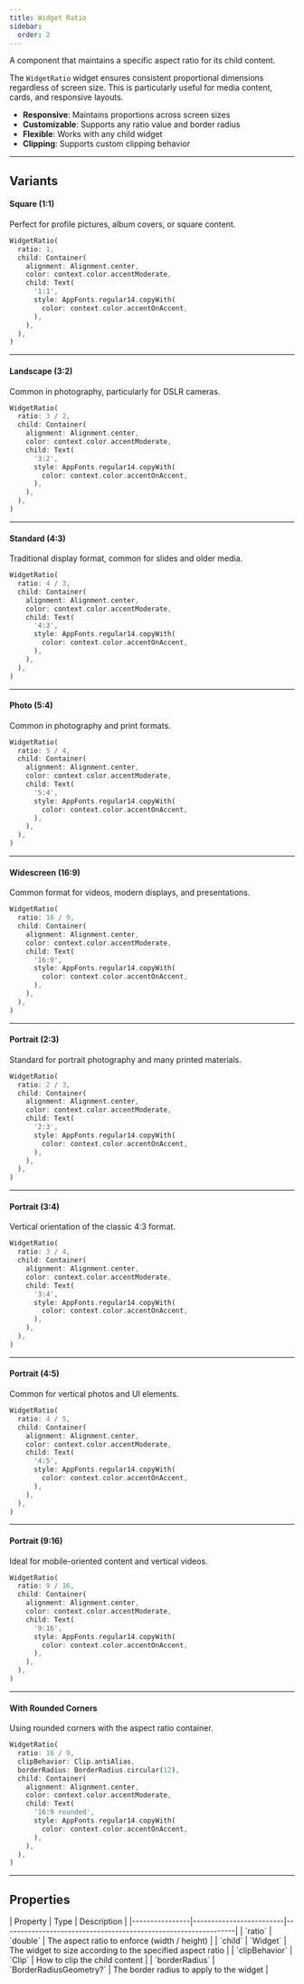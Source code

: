 ```yaml
---
title: Widget Ratio
sidebar:
  order: 2
---
```



A component that maintains a specific aspect ratio for its child content.

The `WidgetRatio` widget ensures consistent proportional dimensions regardless of screen size. This is particularly useful for media content, cards, and responsive layouts.

- **Responsive**: Maintains proportions across screen sizes
- **Customizable**: Supports any ratio value and border radius
- **Flexible**: Works with any child widget
- **Clipping**: Supports custom clipping behavior

---

## Variants

#### Square (1:1)
Perfect for profile pictures, album covers, or square content.

<Preview src="widget-ratio?style=square" minHeight="400px">

```dart
WidgetRatio(
  ratio: 1,
  child: Container(
    alignment: Alignment.center,
    color: context.color.accentModerate,
    child: Text(
      '1:1',
      style: AppFonts.regular14.copyWith(
        color: context.color.accentOnAccent,
      ),
    ),
  ),
)
```

</Preview>

---

#### Landscape (3:2)
Common in photography, particularly for DSLR cameras.

<Preview src="widget-ratio?style=landscape3by2" minHeight="400px">

```dart
WidgetRatio(
  ratio: 3 / 2,
  child: Container(
    alignment: Alignment.center,
    color: context.color.accentModerate,
    child: Text(
      '3:2',
      style: AppFonts.regular14.copyWith(
        color: context.color.accentOnAccent,
      ),
    ),
  ),
)
```

</Preview>

---

#### Standard (4:3)
Traditional display format, common for slides and older media.

<Preview src="widget-ratio?style=landscape4by3" minHeight="400px">

```dart
WidgetRatio(
  ratio: 4 / 3,
  child: Container(
    alignment: Alignment.center,
    color: context.color.accentModerate,
    child: Text(
      '4:3',
      style: AppFonts.regular14.copyWith(
        color: context.color.accentOnAccent,
      ),
    ),
  ),
)
```

</Preview>

---

#### Photo (5:4)
Common in photography and print formats.

<Preview src="widget-ratio?style=landscape5by4" minHeight="400px">

```dart
WidgetRatio(
  ratio: 5 / 4,
  child: Container(
    alignment: Alignment.center,
    color: context.color.accentModerate,
    child: Text(
      '5:4',
      style: AppFonts.regular14.copyWith(
        color: context.color.accentOnAccent,
      ),
    ),
  ),
)
```

</Preview>

---

#### Widescreen (16:9)
Common format for videos, modern displays, and presentations.

<Preview src="widget-ratio?style=landscape16by9" minHeight="400px">

```dart
WidgetRatio(
  ratio: 16 / 9,
  child: Container(
    alignment: Alignment.center,
    color: context.color.accentModerate,
    child: Text(
      '16:9',
      style: AppFonts.regular14.copyWith(
        color: context.color.accentOnAccent,
      ),
    ),
  ),
)
```

</Preview>

---

#### Portrait (2:3)
Standard for portrait photography and many printed materials.

<Preview src="widget-ratio?style=portrait2by3" minHeight="400px">

```dart
WidgetRatio(
  ratio: 2 / 3,
  child: Container(
    alignment: Alignment.center,
    color: context.color.accentModerate,
    child: Text(
      '2:3',
      style: AppFonts.regular14.copyWith(
        color: context.color.accentOnAccent,
      ),
    ),
  ),
)
```

</Preview>

---

#### Portrait (3:4)
Vertical orientation of the classic 4:3 format.

<Preview src="widget-ratio?style=portrait3by4" minHeight="400px">

```dart
WidgetRatio(
  ratio: 3 / 4,
  child: Container(
    alignment: Alignment.center,
    color: context.color.accentModerate,
    child: Text(
      '3:4',
      style: AppFonts.regular14.copyWith(
        color: context.color.accentOnAccent,
      ),
    ),
  ),
)
```

</Preview>

---

#### Portrait (4:5)
Common for vertical photos and UI elements.

<Preview src="widget-ratio?style=portrait4by5" minHeight="400px">

```dart
WidgetRatio(
  ratio: 4 / 5,
  child: Container(
    alignment: Alignment.center,
    color: context.color.accentModerate,
    child: Text(
      '4:5',
      style: AppFonts.regular14.copyWith(
        color: context.color.accentOnAccent,
      ),
    ),
  ),
)
```

</Preview>

---

#### Portrait (9:16)
Ideal for mobile-oriented content and vertical videos.

<Preview src="widget-ratio?style=portrait9by16" minHeight="400px">

```dart
WidgetRatio(
  ratio: 9 / 16,
  child: Container(
    alignment: Alignment.center,
    color: context.color.accentModerate,
    child: Text(
      '9:16',
      style: AppFonts.regular14.copyWith(
        color: context.color.accentOnAccent,
      ),
    ),
  ),
)
```

</Preview>

---

#### With Rounded Corners
Using rounded corners with the aspect ratio container.

<Preview src="widget-ratio?style=withRoundedCorners" minHeight="400px">

```dart
WidgetRatio(
  ratio: 16 / 9,
  clipBehavior: Clip.antiAlias,
  borderRadius: BorderRadius.circular(12),
  child: Container(
    alignment: Alignment.center,
    color: context.color.accentModerate,
    child: Text(
      '16:9 rounded',
      style: AppFonts.regular14.copyWith(
        color: context.color.accentOnAccent,
      ),
    ),
  ),
)
```

</Preview>

---

## Properties

<div class="docs-table">
| Property       | Type                    | Description                                                    |
|----------------|-------------------------|----------------------------------------------------------------|
| `ratio`        | `double`                | The aspect ratio to enforce (width / height)                   |
| `child`        | `Widget`                | The widget to size according to the specified aspect ratio     |
| `clipBehavior` | `Clip`                  | How to clip the child content                                  |
| `borderRadius` | `BorderRadiusGeometry?` | The border radius to apply to the widget                       |
</div>
